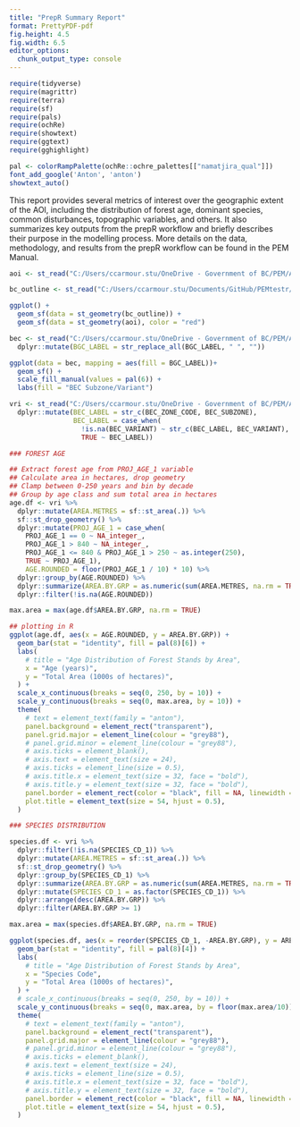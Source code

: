 ```yaml
---
title: "PrepR Summary Report"
format: PrettyPDF-pdf
fig.height: 4.5
fig.width: 6.5
editor_options: 
  chunk_output_type: console
---
```

```r
require(tidyverse)
require(magrittr)
require(terra)
require(sf)
require(pals)
require(ochRe)
require(showtext)
require(ggtext)
require(gghighlight)

```
```r

pal <- colorRampPalette(ochRe::ochre_palettes[["namatjira_qual"]])
font_add_google('Anton', 'anton')
showtext_auto()

```
This report provides several metrics of interest over the geographic extent of the AOI, including the distribution of forest age, dominant species, common disturbances, topographic variables, and others. It also summarizes key outputs from the prepR workflow and briefly describes their purpose in the modelling process. More details on the data, methodology, and results from the prepR workflow can be found in the PEM Manual.

```r

aoi <- st_read("C:/Users/ccarmour.stu/OneDrive - Government of BC/PEM/AOIs/DateCreek_AOI/0_raw_inputs/base_layers/aoi.gpkg", quiet = TRUE)

bc_outline <- st_read("C:/Users/ccarmour.stu/Documents/GitHub/PEMtestr/summary_report/bc_outline.gpkg", quiet = TRUE)

ggplot() +
  geom_sf(data = st_geometry(bc_outline)) +
  geom_sf(data = st_geometry(aoi), color = "red")

```

```r

bec <- st_read("C:/Users/ccarmour.stu/OneDrive - Government of BC/PEM/AOIs/DateCreek_AOI/0_raw_inputs/base_layers/bec.gpkg", quiet = TRUE) %>%
  dplyr::mutate(BGC_LABEL = str_replace_all(BGC_LABEL, " ", ""))

ggplot(data = bec, mapping = aes(fill = BGC_LABEL))+
  geom_sf() +
  scale_fill_manual(values = pal(6)) +
  labs(fill = "BEC Subzone/Variant")

```


```r

vri <- st_read("C:/Users/ccarmour.stu/OneDrive - Government of BC/PEM/AOIs/DateCreek_AOI/0_raw_inputs/base_layers/vri_detail.gpkg", quiet = TRUE) %>%
  dplyr::mutate(BEC_LABEL = str_c(BEC_ZONE_CODE, BEC_SUBZONE),
                BEC_LABEL = case_when(
                  !is.na(BEC_VARIANT) ~ str_c(BEC_LABEL, BEC_VARIANT),
                  TRUE ~ BEC_LABEL))

### FOREST AGE

## Extract forest age from PROJ_AGE_1 variable
## Calculate area in hectares, drop geometry
## Clamp between 0-250 years and bin by decade
## Group by age class and sum total area in hectares
age.df <- vri %>%
  dplyr::mutate(AREA.METRES = sf::st_area(.)) %>%
  sf::st_drop_geometry() %>%
  dplyr::mutate(PROJ_AGE_1 = case_when(
    PROJ_AGE_1 == 0 ~ NA_integer_,
    PROJ_AGE_1 > 840 ~ NA_integer_,
    PROJ_AGE_1 <= 840 & PROJ_AGE_1 > 250 ~ as.integer(250),
    TRUE ~ PROJ_AGE_1),
    AGE.ROUNDED = floor(PROJ_AGE_1 / 10) * 10) %>%
  dplyr::group_by(AGE.ROUNDED) %>%
  dplyr::summarize(AREA.BY.GRP = as.numeric(sum(AREA.METRES, na.rm = TRUE))/10000000) %>%
  dplyr::filter(!is.na(AGE.ROUNDED))

max.area = max(age.df$AREA.BY.GRP, na.rm = TRUE)

## plotting in R
ggplot(age.df, aes(x = AGE.ROUNDED, y = AREA.BY.GRP)) +
  geom_bar(stat = "identity", fill = pal(8)[6]) +
  labs(
    # title = "Age Distribution of Forest Stands by Area",
    x = "Age (years)",
    y = "Total Area (1000s of hectares)",
  ) +
  scale_x_continuous(breaks = seq(0, 250, by = 10)) +
  scale_y_continuous(breaks = seq(0, max.area, by = 10)) +
  theme(
    # text = element_text(family = "anton"),
    panel.background = element_rect("transparent"),
    panel.grid.major = element_line(colour = "grey88"),
    # panel.grid.minor = element_line(colour = "grey88"),
    # axis.ticks = element_blank(),
    # axis.text = element_text(size = 24),
    # axis.ticks = element_line(size = 0.5),
    # axis.title.x = element_text(size = 32, face = "bold"),
    # axis.title.y = element_text(size = 32, face = "bold"),
    panel.border = element_rect(color = "black", fill = NA, linewidth = 0.5),
    plot.title = element_text(size = 54, hjust = 0.5),
  )

```

```r

### SPECIES DISTRIBUTION

species.df <- vri %>%
  dplyr::filter(!is.na(SPECIES_CD_1)) %>%
  dplyr::mutate(AREA.METRES = sf::st_area(.)) %>%
  sf::st_drop_geometry() %>%
  dplyr::group_by(SPECIES_CD_1) %>%
  dplyr::summarize(AREA.BY.GRP = as.numeric(sum(AREA.METRES, na.rm = TRUE))/10000000) %>%
  dplyr::mutate(SPECIES_CD_1 = as.factor(SPECIES_CD_1)) %>%
  dplyr::arrange(desc(AREA.BY.GRP)) %>%
  dplyr::filter(AREA.BY.GRP >= 1)

max.area = max(species.df$AREA.BY.GRP, na.rm = TRUE)

ggplot(species.df, aes(x = reorder(SPECIES_CD_1, -AREA.BY.GRP), y = AREA.BY.GRP)) +
  geom_bar(stat = "identity", fill = pal(8)[4]) +
  labs(
    # title = "Age Distribution of Forest Stands by Area",
    x = "Species Code",
    y = "Total Area (1000s of hectares)",
  ) +
  # scale_x_continuous(breaks = seq(0, 250, by = 10)) +
  scale_y_continuous(breaks = seq(0, max.area, by = floor(max.area/10))) +
  theme(
    # text = element_text(family = "anton"),
    panel.background = element_rect("transparent"),
    panel.grid.major = element_line(colour = "grey88"),
    # panel.grid.minor = element_line(colour = "grey88"),
    # axis.ticks = element_blank(),
    # axis.text = element_text(size = 24),
    # axis.ticks = element_line(size = 0.5),
    # axis.title.x = element_text(size = 32, face = "bold"),
    # axis.title.y = element_text(size = 32, face = "bold"),
    panel.border = element_rect(color = "black", fill = NA, linewidth = 0.5),
    plot.title = element_text(size = 54, hjust = 0.5),
  )
```

